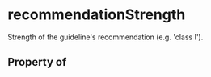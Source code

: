 # recommendationStrength

Strength of the guideline's recommendation (e.g. 'class I').

## Property of



